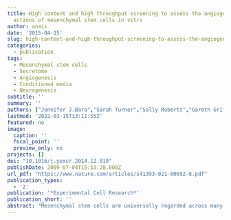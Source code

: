 ```yaml
---
title: High content and high throughput screening to assess the angiogenic and neurogenic
  actions of mesenchymal stem cells in vitro
author: anais
date: '2015-04-15'
slug: high-content-and-high-throughput-screening-to-assess-the-angiogenic-and-neurogenic-actions-of-mesenchymal-stem-cells-in-vitro
categories:
  - publication
tags:
  - Mesenchymal stem cells
  - Secretome
  - Angiogenesis
  - Conditioned media
  - Neurogenesis
subtitle: ''
summary: ''
authors: ["Jennifer J.Bara","Sarah Turner","Sally Roberts","Gareth Griffiths","Rod Benson","Jayesh  M.Trivedi","Karina Wright"]
lastmod: '2022-03-15T13:11:55Z'
featured: no
image:
  caption: ''
  focal_point: ''
  preview_only: no
projects: []
doi: "10.1016/j.yexcr.2014.12.019"
publishDate: 2009-07-04T15:53:28.000Z
url_pdf: "https://www.nature.com/articles/s41393-021-00692-8.pdf"
publication_types:
  - '2'
publication: '*Experimental Cell Research*'
publication_short: ''
abstract: "Mesenchymal stem cells are universally regarded across many fields of medicine, as one of the most promising cell types for use in cell-based therapies. Although not yet fully understood, the therapeutic effects of these cells are largely attributed to the trophic actions of growth factors and cytokines present in the cell secretome. Specifically, the angiogenic and neurogenic properties of these cells make them attractive for the repair of vascularised and innervated tissues. In this study, we investigate the effect of mesenchymal stem cell conditioned media on in vitro assays of angiogenesis and nerve growth. We describe the use of two state of the art high content and high throughput cell analysis systems and compare them against manual analysis techniques. Mesenchymal stem cell secretomes stimulated angiogenesis and nerve growth in vitro in a donor dependant manner. Levels of neuroregulin, platelet-derived growth factor-AA and glial-derived neurotrophic factor, positively correlated with the observed angiogenic effects of these cells. High content and high throughput cell analysis systems such as the ones used in this study, may provide rapid screening tools to assist not only with patient selection but the identification of predictive therapeutic markers to support clinical outcome monitoring for patients treated with stem cell therapies."
---
```

